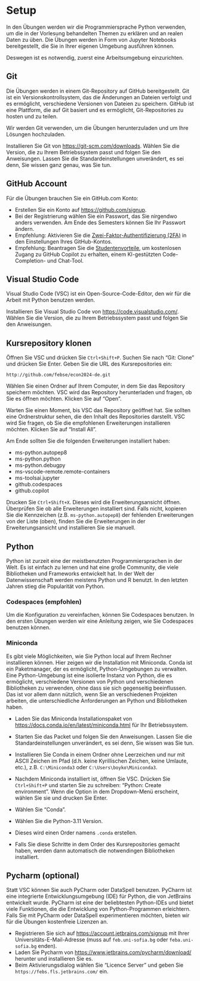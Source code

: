 # Setup {.unnumbered}

In den Übungen werden wir die Programmiersprache Python verwenden, um
die in der Vorlesung behandelten Themen zu erklären und an realen Daten
zu üben. Die Übungen werden in Form von Jupyter Notebooks bereitgestellt,
die Sie in Ihrer eigenen Umgebung ausführen können.

Deswegen ist es notwendig, zuerst eine Arbeitsumgebung einzurichten.

## Git

Die Übungen werden in einem Git-Repository auf GitHub bereitgestellt. Git ist ein Versionskontrollsystem, das die Änderungen an Dateien verfolgt und es ermöglicht, verschiedene Versionen von Dateien zu speichern. GitHub ist eine Plattform, die auf Git basiert und es ermöglicht, Git-Repositories zu hosten und zu teilen.

Wir werden Git verwenden, um die Übungen herunterzuladen und um Ihre Lösungen hochzuladen.

Installieren Sie Git von [https://git-scm.com/downloads](https://git-scm.com/downloads). Wählen Sie die Version, die zu Ihrem Betriebssystem passt und folgen Sie den Anweisungen.
Lassen Sie die Standardeinstellungen unverändert, es sei denn, Sie wissen ganz genau, was Sie tun.

## GitHub Account

Für die Übungen brauchen Sie ein GitHub.com Konto:

- Erstellen Sie ein Konto auf [https://github.com/signup](https://github.com/signup).
- Bei der Registrierung wählen Sie ein Passwort, das Sie nirgendwo anders verwenden. Am Ende des Semesters können Sie Ihr Passwort ändern.
- Empfehlung: Aktivieren Sie die [Zwei-Faktor-Authentifizierung (2FA)](https://docs.github.com/en/authentication/securing-your-account-with-two-factor-authentication-2fa/configuring-two-factor-authentication#configuring-two-factor-authentication-using-github-mobile) in den Einstellungen Ihres GitHub-Kontos.
- Empfehlung: Beantragen Sie die [Studentenvorteile](https://education.github.com/discount_requests/application), um kostenlosen Zugang zu GitHub Copilot zu erhalten, einem KI-gestützten Code-Completion- und Chat-Tool.


## Visual Studio Code

Visual Studio Code (VSC) ist ein Open-Source-Code-Editor, den wir für die Arbeit mit Python benutzen werden.

Installieren Sie Visual Studio Code von [https://code.visualstudio.com/](https://code.visualstudio.com/). Wählen Sie die Version, die zu Ihrem Betriebssystem passt und folgen Sie den Anweisungen.

## Kursrepository klonen

Öffnen Sie VSC und drücken Sie `Ctrl+Shift+P`. Suchen Sie nach "Git: Clone" und drücken Sie Enter. Geben Sie die URL des Kursrepositories ein:

```plaintext
http://github.com/febse/econ2024-de.git
```

Wählen Sie einen Ordner auf Ihrem Computer, in dem Sie das Repository speichern möchten. VSC wird das Repository herunterladen und fragen, ob Sie es öffnen möchten. Klicken Sie auf "Open".

Warten Sie einen Moment, bis VSC das Repository geöffnet hat. Sie sollten eine Ordnerstruktur sehen, die den Inhalt des Repositories darstellt.
VSC wird Sie fragen, ob Sie die empfohlenen Erweiterungen installieren möchten. Klicken Sie auf "Install All".

Am Ende sollten Sie die folgenden Erweiterungen installiert haben:

- ms-python.autopep8
- ms-python.python
- ms-python.debugpy
- ms-vscode-remote.remote-containers
- ms-toolsai.jupyter
- github.codespaces
- github.copilot

Drucken Sie `Ctrl+Shift+X`. Dieses wird die Erweiterungsansicht öffnen. Überprüfen Sie ob alle Erweiterungen installiert sind. Falls nicht, kopieren Sie die Kennzeichen (z.B. `ms-python.autopep8`) der fehlenden Erweiterungen von der Liste (oben), finden Sie die Erweiterungen in der Erweiterungsansicht und installieren Sie sie manuell.


## Python

Python ist zurzeit eine der meistbenutzten Programmiersprachen in der Welt. Es ist einfach zu lernen und hat eine große Community, die viele Bibliotheken und Frameworks entwickelt hat. In der Welt der Datenwissenschaft werden meistens Python und R benutzt. In den letzten Jahren stieg die Popularität von Python.

### Codespaces (empfohlen)

Um die Konfiguration zu vereinfachen, können Sie Codespaces benutzen. In den ersten Übungen werden wir eine Anleitung zeigen, wie Sie Codespaces benutzen können.


### Miniconda

Es gibt viele Möglichkeiten, wie Sie Python local auf Ihrem Rechner installieren können. Hier zeigen wir die Installation mit Miniconda. Conda ist ein Paketmanager, der es ermöglicht, Python-Umgebungen zu verwalten. Eine Python-Umgebung ist eine isolierte Instanz von Python, die es ermöglicht, verschiedene Versionen von Python und verschiedenen Bibliotheken zu verwenden, ohne dass sie sich gegenseitig beeinflussen. Das ist vor allem dann nützlich, wenn Sie an verschiedenen Projekten arbeiten, die unterschiedliche Anforderungen an Python und Bibliotheken haben.


- Laden Sie das Miniconda Installationspaket von [https://docs.conda.io/en/latest/miniconda.html](https://docs.conda.io/en/latest/miniconda.html) für Ihr Betriebssystem.
- Starten Sie das Packet und folgen Sie den Anweisungen. Lassen Sie die Standardeinstellungen unverändert, es sei denn, Sie wissen was Sie tun.
- Installieren Sie Conda in einem Ordner ohne Leerzeichen und nur mit ASCII Zeichen im Pfad (d.h. keine Kyrillischen Zeichen, keine Umlaute, etc.), z.B. `C:\Miniconda3` oder `C:\Users\boyko\Miniconda3`.

- Nachdem Miniconda installiert ist, öffnen Sie VSC. Drücken Sie `Ctrl+Shift+P` und starten Sie zu schreiben: "Python: Create environment". Wenn die Option in dem Dropdown-Menü erscheint, wählen Sie sie und drucken Sie Enter.
- Wählen Sie "Conda".
- Wählen Sie die Python-3.11 Version.
- Dieses wird einen Order namens `.conda` erstellen.
- Falls Sie diese Schritte in dem Order des Kursrepositories gemacht haben, werden dann automatisch die notwendingen Bibliotheken installiert.

## Pycharm (optional)

Statt VSC können Sie auch PyCharm oder DataSpell benutzen. PyCharm ist eine integrierte Entwicklungsumgebung (IDE) für Python, die von JetBrains entwickelt wurde. PyCharm ist eine der beliebtesten Python-IDEs und bietet viele Funktionen, die die Entwicklung von Python-Programmen erleichtern. Falls Sie mit PyCharm oder DataSpell experimentieren möchten, bieten wir für die Übungen kostenfreie Lizenzen an.

- Registrieren Sie sich auf [https://account.jetbrains.com/signup](https://account.jetbrains.com/signup) mit Ihrer Universitäts-E-Mail-Adresse (muss auf `feb.uni-sofia.bg` oder `feba.uni-sofia.bg` enden).
- Laden Sie Pycharm von [https://www.jetbrains.com/pycharm/download/](https://www.jetbrains.com/pycharm/download/) herunter und installieren Sie es.
- Beim Aktivierungsdialog wählen Sie "Licence Server" und geben Sie `https://febs.fls.jetbrains.com/` ein.
